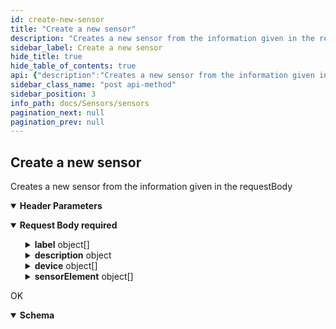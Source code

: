 ```yaml
---
id: create-new-sensor
title: "Create a new sensor"
description: "Creates a new sensor from the information given in the requestBody"
sidebar_label: Create a new sensor
hide_title: true
hide_table_of_contents: true
api: {"description":"Creates a new sensor from the information given in the requestBody","tags":["sensors"],"operationId":"create-new-sensor","parameters":[{"in":"header","name":"Authorization","schema":{"type":"string"},"required":true,"description":"Token retrieved from the opensensemap API LogIn\n"}],"requestBody":{"required":true,"content":{"application/json":{"schema":{"type":"object","description":"sensor object that should be created\n","properties":{"label":{"type":"array","description":"array with label objects in different languages specified for the sensor\n","items":{"type":"object","properties":{"value":{"type":"string","description":"the label text itself\n"},"lang":{"type":"string","description":"languageCode for the language of the label. e.g. `en`, `de`,...\n"}}}},"description":{"type":"object","properties":{"text":{"type":"string","description":"the description text\n"}}},"device":{"type":"array","description":"array with the devices to connect to the sesnor\n","items":{"type":"object","properties":{"device":{"type":"integer","description":"the id of the device to connect\n"}}}},"sensorElement":{"type":"array","description":"array with the sensor elements of the sensor to create\n","items":{"type":"object","properties":{"phenomenonId":{"type":"integer","nullable":false,"description":"the id of the phenomenon to connect to the sensor element\n"},"unitId":{"type":"integer","nullable":true,"description":"the id of the unit to connect to the sensor element, 'null' if not specified\n"},"accuracyValue":{"type":"float","description":"the accuracy value of the sensor element\n"}}}},"manufacturer":{"type":"string","nullable":true,"description":"the name of the manufacturer of the sensor; 'null' if currently not specified\n"},"price":{"type":"float","nullable":true,"description":"the price of the sensor; 'null' if currently not specified\n"},"datasheet":{"type":"string","nullable":true,"description":"a link to the datasheet of the sensor, 'null' if currently not specified\n"},"lifePeriod":{"type":"integer","nullable":true,"description":"the estimated life period of the sensor, 'null' if currently not specified\n"},"image":{"type":"string","nullable":true,"description":"the name of the belonging image of the sensor so that it can be retrieved from the source; 'null' if currently not specified\n"}}}}}},"responses":{"200":{"description":"OK","content":{"application/json":{"schema":{"type":"object","description":"plain sensor object\n","properties":{"id":{"type":"integer","description":"the id of the created sensor"},"slug":{"type":"string","description":"the slug of the created sensor"},"manufacturer":{"type":"string","description":"the name of the manufacturer of the sensor; 'null' if currently not specified\n"},"lifePeriod":{"type":"integer","description":"the estimated life period of the sensor, 'null' if currently not specified\n"},"price":{"type":"float","description":"the price of the sensor; 'null' if currently not specified\n"},"image":{"type":"string","description":"the name of the belonging image of the sensor so that it can be retrieved from the source; 'null' if currently not specified\n"},"datasheet":{"type":"string","description":"a link to the datasheet of the sensor, 'null' if currently not specified\n"},"validation":{"type":"boolean","description":"boolean that is true if the information is validated by an admin\n"},"labelId":{"type":"integer","description":"the id of the created translation item"},"descriptionId":{"type":"integer","description":"the id of the created translation item"}}}}}}},"method":"post","path":"/sensors/sensor/create","servers":[{"url":"https://api.sensors.wiki","description":"Main (production) server"}],"jsonRequestBodyExample":{"label":[{"value":"string","lang":"string"}],"description":{"text":"string"},"device":[{"device":0}],"sensorElement":[{"phenomenonId":0,"unitId":0}],"manufacturer":"string","datasheet":"string","lifePeriod":0,"image":"string"},"info":{"title":"sensors","version":"1.0.0"},"postman":{"name":"Create a new sensor","description":{"content":"Creates a new sensor from the information given in the requestBody","type":"text/plain"},"url":{"path":["sensors","sensor","create"],"host":["{{baseUrl}}"],"query":[],"variable":[]},"header":[{"key":"Content-Type","value":"application/json"},{"key":"Accept","value":"application/json"}],"method":"POST","body":{"mode":"raw","raw":"\"\"","options":{"raw":{"language":"json"}}}}}
sidebar_class_name: "post api-method"
sidebar_position: 3
info_path: docs/Sensors/sensors
pagination_next: null
pagination_prev: null
---
```



## Create a new sensor



Creates a new sensor from the information given in the requestBody

<details style={{"marginBottom":"1rem"}} data-collapsed={false} open={true}><summary style={{}}><strong>Header Parameters</strong></summary><div><ul><ParamsItem className={"paramsItem"} param={{"in":"header","name":"Authorization","schema":{"type":"string"},"required":true,"description":"Token retrieved from the opensensemap API LogIn\n"}}></ParamsItem></ul></div></details><MimeTabs><TabItem label={"application/json"} value={"application/json-schema"}><details style={{}} data-collapsed={false} open={true}><summary style={{"textAlign":"left"}}><strong>Request Body</strong><strong style={{"fontSize":"var(--ifm-code-font-size)","color":"var(--openapi-required)"}}> required</strong></summary><div style={{"textAlign":"left","marginLeft":"1rem"}}></div><ul style={{"marginLeft":"1rem"}}><SchemaItem collapsible={true} className={"schemaItem"}><details style={{}}><summary style={{}}><strong>label</strong><span style={{"opacity":"0.6"}}> object[]</span></summary><div style={{"marginLeft":"1rem"}}><div style={{"marginTop":".5rem","marginBottom":".5rem"}}>

array with label objects in different languages specified for the sensor


</div><SchemaItem collapsible={false} name={"value"} required={false} schemaDescription={"the label text itself\n"} schemaName={"string"} qualifierMessage={undefined} defaultValue={undefined}></SchemaItem><SchemaItem collapsible={false} name={"lang"} required={false} schemaDescription={"languageCode for the language of the label. e.g. `en`, `de`,...\n"} schemaName={"string"} qualifierMessage={undefined} defaultValue={undefined}></SchemaItem></div></details></SchemaItem><SchemaItem collapsible={true} className={"schemaItem"}><details style={{}}><summary style={{}}><strong>description</strong><span style={{"opacity":"0.6"}}> object</span></summary><div style={{"marginLeft":"1rem"}}><SchemaItem collapsible={false} name={"text"} required={false} schemaDescription={"the description text\n"} schemaName={"string"} qualifierMessage={undefined} defaultValue={undefined}></SchemaItem></div></details></SchemaItem><SchemaItem collapsible={true} className={"schemaItem"}><details style={{}}><summary style={{}}><strong>device</strong><span style={{"opacity":"0.6"}}> object[]</span></summary><div style={{"marginLeft":"1rem"}}><div style={{"marginTop":".5rem","marginBottom":".5rem"}}>

array with the devices to connect to the sesnor


</div><SchemaItem collapsible={false} name={"device"} required={false} schemaDescription={"the id of the device to connect\n"} schemaName={"integer"} qualifierMessage={undefined} defaultValue={undefined}></SchemaItem></div></details></SchemaItem><SchemaItem collapsible={true} className={"schemaItem"}><details style={{}}><summary style={{}}><strong>sensorElement</strong><span style={{"opacity":"0.6"}}> object[]</span></summary><div style={{"marginLeft":"1rem"}}><div style={{"marginTop":".5rem","marginBottom":".5rem"}}>

array with the sensor elements of the sensor to create


</div><SchemaItem collapsible={false} name={"phenomenonId"} required={false} schemaDescription={"the id of the phenomenon to connect to the sensor element\n"} schemaName={"integer"} qualifierMessage={undefined} defaultValue={undefined}></SchemaItem><SchemaItem collapsible={false} name={"unitId"} required={false} schemaDescription={"the id of the unit to connect to the sensor element, 'null' if not specified\n"} schemaName={"integer"} qualifierMessage={undefined} defaultValue={undefined}></SchemaItem><SchemaItem collapsible={false} name={"accuracyValue"} required={false} schemaDescription={"the accuracy value of the sensor element\n"} schemaName={"float"} qualifierMessage={undefined} defaultValue={undefined}></SchemaItem></div></details></SchemaItem><SchemaItem collapsible={false} name={"manufacturer"} required={false} schemaDescription={"the name of the manufacturer of the sensor; 'null' if currently not specified\n"} schemaName={"string"} qualifierMessage={undefined} defaultValue={undefined}></SchemaItem><SchemaItem collapsible={false} name={"price"} required={false} schemaDescription={"the price of the sensor; 'null' if currently not specified\n"} schemaName={"float"} qualifierMessage={undefined} defaultValue={undefined}></SchemaItem><SchemaItem collapsible={false} name={"datasheet"} required={false} schemaDescription={"a link to the datasheet of the sensor, 'null' if currently not specified\n"} schemaName={"string"} qualifierMessage={undefined} defaultValue={undefined}></SchemaItem><SchemaItem collapsible={false} name={"lifePeriod"} required={false} schemaDescription={"the estimated life period of the sensor, 'null' if currently not specified\n"} schemaName={"integer"} qualifierMessage={undefined} defaultValue={undefined}></SchemaItem><SchemaItem collapsible={false} name={"image"} required={false} schemaDescription={"the name of the belonging image of the sensor so that it can be retrieved from the source; 'null' if currently not specified\n"} schemaName={"string"} qualifierMessage={undefined} defaultValue={undefined}></SchemaItem></ul></details></TabItem></MimeTabs><div><ApiTabs><TabItem label={"200"} value={"200"}><div>

OK

</div><div><MimeTabs groupId={"mime-type"}><TabItem label={"application/json"} value={"application/json"}><SchemaTabs groupId={"schema-tabs"}><TabItem label={"Schema"} value={"Schema"}><details style={{}} data-collapsed={false} open={true}><summary style={{"textAlign":"left"}}><strong>Schema</strong></summary><div style={{"textAlign":"left","marginLeft":"1rem"}}></div><ul style={{"marginLeft":"1rem"}}><SchemaItem collapsible={false} name={"id"} required={false} schemaDescription={"the id of the created sensor"} schemaName={"integer"} qualifierMessage={undefined} defaultValue={undefined}></SchemaItem><SchemaItem collapsible={false} name={"slug"} required={false} schemaDescription={"the slug of the created sensor"} schemaName={"string"} qualifierMessage={undefined} defaultValue={undefined}></SchemaItem><SchemaItem collapsible={false} name={"manufacturer"} required={false} schemaDescription={"the name of the manufacturer of the sensor; 'null' if currently not specified\n"} schemaName={"string"} qualifierMessage={undefined} defaultValue={undefined}></SchemaItem><SchemaItem collapsible={false} name={"lifePeriod"} required={false} schemaDescription={"the estimated life period of the sensor, 'null' if currently not specified\n"} schemaName={"integer"} qualifierMessage={undefined} defaultValue={undefined}></SchemaItem><SchemaItem collapsible={false} name={"price"} required={false} schemaDescription={"the price of the sensor; 'null' if currently not specified\n"} schemaName={"float"} qualifierMessage={undefined} defaultValue={undefined}></SchemaItem><SchemaItem collapsible={false} name={"image"} required={false} schemaDescription={"the name of the belonging image of the sensor so that it can be retrieved from the source; 'null' if currently not specified\n"} schemaName={"string"} qualifierMessage={undefined} defaultValue={undefined}></SchemaItem><SchemaItem collapsible={false} name={"datasheet"} required={false} schemaDescription={"a link to the datasheet of the sensor, 'null' if currently not specified\n"} schemaName={"string"} qualifierMessage={undefined} defaultValue={undefined}></SchemaItem><SchemaItem collapsible={false} name={"validation"} required={false} schemaDescription={"boolean that is true if the information is validated by an admin\n"} schemaName={"boolean"} qualifierMessage={undefined} defaultValue={undefined}></SchemaItem><SchemaItem collapsible={false} name={"labelId"} required={false} schemaDescription={"the id of the created translation item"} schemaName={"integer"} qualifierMessage={undefined} defaultValue={undefined}></SchemaItem><SchemaItem collapsible={false} name={"descriptionId"} required={false} schemaDescription={"the id of the created translation item"} schemaName={"integer"} qualifierMessage={undefined} defaultValue={undefined}></SchemaItem></ul></details></TabItem><TabItem label={"Example (from schema)"} value={"Example (from schema)"}><ResponseSamples responseExample={"{\n  \"id\": 0,\n  \"slug\": \"string\",\n  \"manufacturer\": \"string\",\n  \"lifePeriod\": 0,\n  \"image\": \"string\",\n  \"datasheet\": \"string\",\n  \"validation\": true,\n  \"labelId\": 0,\n  \"descriptionId\": 0\n}"} language={"json"}></ResponseSamples></TabItem></SchemaTabs></TabItem></MimeTabs></div></TabItem></ApiTabs></div>
      